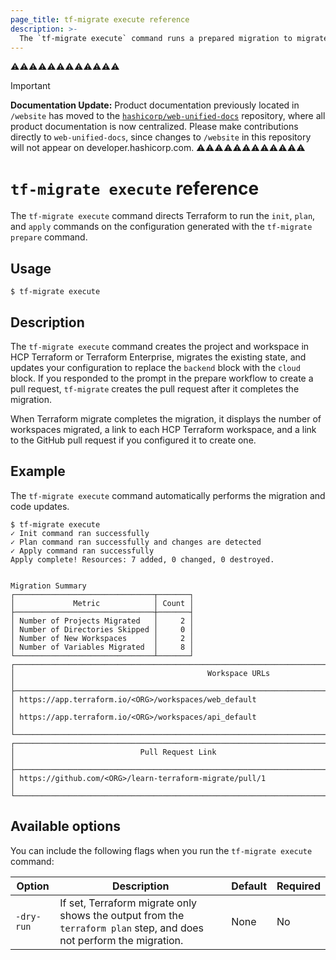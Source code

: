 ```yaml
---
page_title: tf-migrate execute reference
description: >-
  The `tf-migrate execute` command runs a prepared migration to migrate locally existing state to HCP Terraform or Terraform Enterprise.
---
```


⚠️⚠️⚠️⚠️⚠️⚠️⚠️⚠️⚠️⚠️⚠️⚠️
> [!IMPORTANT]  
> **Documentation Update:** Product documentation previously located in `/website` has moved to the [`hashicorp/web-unified-docs`](https://github.com/hashicorp/web-unified-docs) repository, where all product documentation is now centralized. Please make contributions directly to `web-unified-docs`, since changes to `/website` in this repository will not appear on developer.hashicorp.com.
⚠️⚠️⚠️⚠️⚠️⚠️⚠️⚠️⚠️⚠️⚠️⚠️

# `tf-migrate execute` reference

The `tf-migrate execute` command directs Terraform to run the `init`, `plan`, and `apply` commands on the configuration generated with the `tf-migrate prepare` command. 

## Usage

```
$ tf-migrate execute
```

## Description

The `tf-migrate execute` command creates the project and workspace in HCP Terraform or Terraform Enterprise, migrates the existing state, and updates your configuration to replace the `backend` block with the `cloud` block. If you responded to the prompt in the prepare workflow to create a pull request, `tf-migrate` creates the pull request after it completes the migration.

When Terraform migrate completes the migration, it displays the number of workspaces migrated, a link to each HCP Terraform workspace, and a link to the GitHub pull request if you configured it to create one.

## Example

The `tf-migrate execute` command automatically performs the migration and code updates. 

<CodeBlockConfig hideClipboard>

```
$ tf-migrate execute
✓ Init command ran successfully
✓ Plan command ran successfully and changes are detected
✓ Apply command ran successfully
Apply complete! Resources: 7 added, 0 changed, 0 destroyed.


Migration Summary
┌───────────────────────────────┬───────┐
│             Metric            │ Count │
├───────────────────────────────┼───────┤
│ Number of Projects Migrated   │     2 │
│ Number of Directories Skipped │     0 │
│ Number of New Workspaces      │     2 │
│ Number of Variables Migrated  │     8 │
└───────────────────────────────┴───────┘
┌───────────────────────────────────────────────────────────────────────────────────────────────────┐
│                                           Workspace URLs                                          │
├───────────────────────────────────────────────────────────────────────────────────────────────────┤
│ https://app.terraform.io/<ORG>/workspaces/web_default                                             │
│ https://app.terraform.io/<ORG>/workspaces/api_default                                             │
└───────────────────────────────────────────────────────────────────────────────────────────────────┘
┌────────────────────────────────────────────────────────────────────────┐
│                            Pull Request Link                           │
├────────────────────────────────────────────────────────────────────────┤
│ https://github.com/<ORG>/learn-terraform-migrate/pull/1                │
└────────────────────────────────────────────────────────────────────────┘
```

</CodeBlockConfig>


## Available options

You can include the following flags when you run the `tf-migrate execute` command:

| Option | Description | Default | Required |
| ------ | ----------- | ------- | -------- |
| `-dry-run` | If set, Terraform migrate only shows the output from the `terraform plan` step, and does not perform the migration. | None | No |